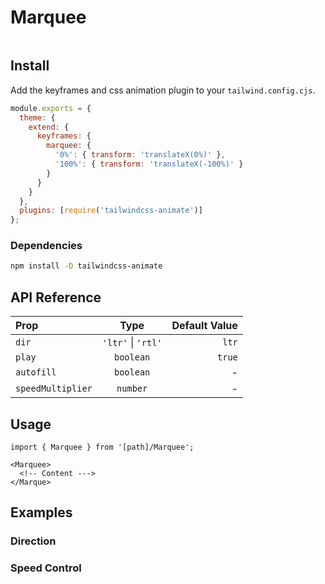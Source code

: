 
# Marquee

<PreviewBox>
  <Marquee autofill className="rounded-md">
    <div className="flex gap-2 mr-2">
      <div className="size-20 rounded-md bg-primary/20"></div>
      <div className="size-20 rounded-md bg-primary/30"></div>
      <div className="size-20 rounded-md bg-primary/40"></div>
    </div>
  </Marquee>
</PreviewBox>

## Install

<FileCode path="components/foundations/Marquee" />

Add the keyframes and css animation plugin to your `tailwind.config.cjs`.

```js copy filename="tailwind.config.cjs"
module.exports = {
  theme: {
    extend: {
      keyframes: {
        marquee: {
          '0%': { transform: 'translateX(0%)' },
          '100%': { transform: 'translateX(-100%)' }
        }
      }
    }
  },
  plugins: [require('tailwindcss-animate')]
};
```

### Dependencies

```bash copy
npm install -D tailwindcss-animate
```

## API Reference

| Prop              |        Type        | Default Value |
| :---------------- | :----------------: | ------------: |
| `dir`             | `'ltr'` \| `'rtl'` |         `ltr` |
| `play`            |     `boolean`      |        `true` |
| `autofill`        |     `boolean`      |             - |
| `speedMultiplier` |      `number`      |             - |

## Usage

```tsx copy
import { Marquee } from '[path]/Marquee';
```

```tsx copy
<Marquee>
  <!-- Content --->
</Marque>
```

## Examples

### Direction

<ComponentPreview path="components/foundations/Marquee/examples/MarqueeDirection" />

### Speed Control

<ComponentPreview path="components/foundations/Marquee/examples/MarqueeSpeedControl" />
